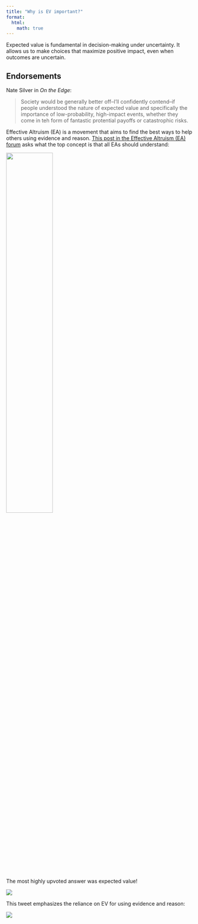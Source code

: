 ```yaml
---
title: "Why is EV important?"
format:
  html:
    math: true
---
```

Expected value is fundamental in decision-making under uncertainty. It allows us to make choices that maximize positive impact, even when outcomes are uncertain.

## Endorsements 
Nate Silver in *On the Edge*: 

> Society would be generally better off--I'll confidently contend--if people understood the nature of expected value and specifically the importance of low-probability, high-impact events, whether they come in teh form of fantastic protential payoffs or catastrophic risks.

 Effective Altruism (EA) is a movement that aims to find the best ways to help others using evidence and reason. [This post in the Effective Altruism (EA) forum](https://forum.effectivealtruism.org/posts/xw7TpRLu5cCEDrkPA/what-is-the-top-concept-that-all-eas-should-understand) asks what the top concept is that all EAs should understand: 

![](assets/eaforum1.png){width=50%}

The most highly upvoted answer was expected value! 

![](assets/eaforum2.png)

This tweet emphasizes the reliance on EV for using evidence and reason: 

![](assets/evtweet.png)